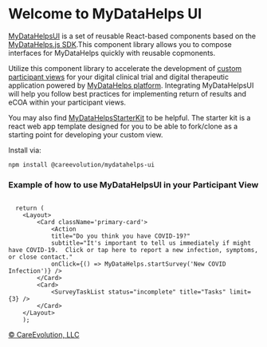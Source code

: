 
<Meta title="Start/Introduction" />

<style>{`
  .subheading {
    --mediumdark: '#999999';
    font-weight: 900;
    font-size: 13px;
    color: #999;
    letter-spacing: 6px;
    line-height: 24px;
    text-transform: uppercase;
    margin-bottom: 12px;
    margin-top: 40px;
  }

  .link-list {
    display: grid;
    grid-template-columns: 1fr;
    grid-template-rows: 1fr 1fr;
    row-gap: 10px;
  }

  @media (min-width: 620px) {
    .link-list {
      row-gap: 20px;
      column-gap: 20px;
      grid-template-columns: 1fr 1fr;
    }
  }

  @media all and (-ms-high-contrast:none) {
  .link-list {
      display: -ms-grid;
      -ms-grid-columns: 1fr 1fr;
      -ms-grid-rows: 1fr 1fr;
    }
  }

  .link-item {
    display: block;
    padding: 20px 30px 20px 15px;
    border: 1px solid #00000010;
    border-radius: 5px;
    transition: background 150ms ease-out, border 150ms ease-out, transform 150ms ease-out;
    color: #333333;
    display: flex;
    align-items: flex-start;
  }

  .link-item:hover {
    border-color: #1EA7FD50;
    transform: translate3d(0, -3px, 0);
    box-shadow: rgba(0, 0, 0, 0.08) 0 3px 10px 0;
  }

  .link-item:active {
    border-color: #1EA7FD;
    transform: translate3d(0, 0, 0);
  }

  .link-item strong {
    font-weight: 700;
    display: block;
    margin-bottom: 2px;
  }
  
  .link-item img {
    height: 40px;
    width: 40px;
    margin-right: 15px;
    flex: none;
  }

  .link-item span {
    font-size: 14px;
    line-height: 20px;
  }

  .tip {
    display: inline-block;
    border-radius: 1em;
    font-size: 11px;
    line-height: 12px;
    font-weight: 700;
    background: #E7FDD8;
    color: #66BF3C;
    padding: 4px 12px;
    margin-right: 10px;
    vertical-align: top;
  }

  .tip-wrapper {
    font-size: 13px;
    line-height: 20px;
    margin-top: 40px;
    margin-bottom: 40px;
  }

  .tip-wrapper code {
    font-size: 12px;
    display: inline-block;
  }

  
`}</style>

# Welcome to MyDataHelps UI

[MyDataHelpsUI](https://github.com/CareEvolution/MyDataHelpsUI/) is a set of reusable React-based components based on the [MyDataHelps.js SDK](https://developer.mydatahelps.org/sdk/).This component library allows you to compose interfaces for MyDataHelps quickly with reusable copmonents.

Utilize this component library to accelerate the development of [custom participant views](https://developer.mydatahelps.org/views/) for your digital clinical trial and digital therapeutic application powered by [MyDataHelps platform](https://careevolution.com/mydatahelps/). Integrating MyDataHelpsUI will help you follow best practices for implementing return of results and eCOA within your participant views.

You may also find [MyDataHelpsStarterKit](https://github.com/CareEvolution/MyDataHelpsStarterKit) to be helpful. The starter kit is a react web app template designed for you to be able to fork/clone as a starting point for developing your custom view.

Install via:

```npm install @careevolution/mydatahelps-ui```

### Example of how to use MyDataHelpsUI in your Participant View
```

  return (
    <Layout>
        <Card className='primary-card'>
            <Action
            title="Do you think you have COVID-19?"
            subtitle="It's important to tell us immediately if might have COVID-19.  Click or tap here to report a new infection, symptoms, or close contact."
            onClick={() => MyDataHelps.startSurvey('New COVID Infection')} />
        </Card>
        <Card>
            <SurveyTaskList status="incomplete" title="Tasks" limit={3} />
        </Card>
    </Layout>
    );
```


[© CareEvolution, LLC](https://developer.mydatahelps.org)